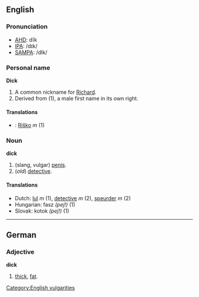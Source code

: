 ==English==
===Pronunciation===
*[[w:AHD|AHD]]: dĭk
*[[w:IPA|IPA]]: /dɪk/
*[[w:SAMPA|SAMPA]]: /dIk/

===Personal name===
'''Dick'''

#A common nickname for [[Richard]].
#Derived from (1), a male first name in its own right.

====Translations====
*{{sk}}: [[Riško]] ''m'' (1)

===Noun===
'''dick'''

#(slang, vulgar) [[penis]].
#(''old'') [[detective]].

====Translations====
*Dutch: [[lul]] ''m'' (1), [[detective]] ''m'' (2), [[speurder]] ''m'' (2)
*Hungarian: fasz ''(pej!)'' (1)
*Slovak: kotok ''(pej!)'' (1)

----

==German==
===Adjective===
'''dick'''

#[[thick]], [[fat]].

[[Category:English vulgarities]]